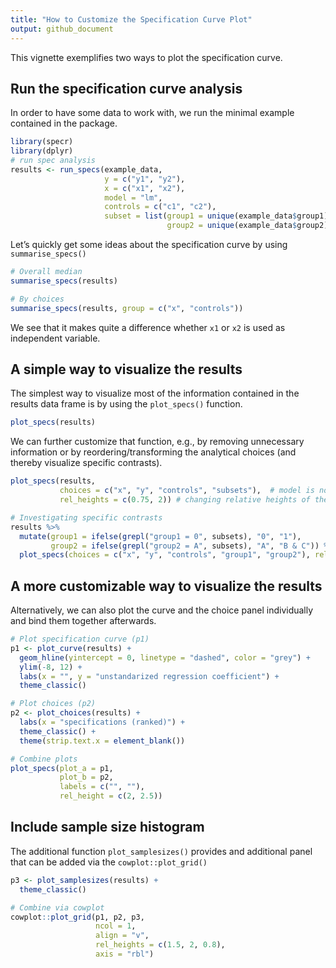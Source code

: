 ```yaml
---
title: "How to Customize the Specification Curve Plot"
output: github_document
---
```


This vignette exemplifies two ways to plot the specification curve.


## Run the specification curve analysis

In order to have some data to work with, we run the minimal example contained in the package.

```r
library(specr)
library(dplyr)
# run spec analysis
results <- run_specs(example_data,
                     y = c("y1", "y2"),
                     x = c("x1", "x2"),
                     model = "lm",
                     controls = c("c1", "c2"),
                     subset = list(group1 = unique(example_data$group1),
                                   group2 = unique(example_data$group2)))
```

Let's quickly get some ideas about the specification curve by using `summarise_specs()`

```r
# Overall median
summarise_specs(results)

# By choices
summarise_specs(results, group = c("x", "controls"))
```

We see that it makes quite a difference whether `x1` or `x2` is used as independent variable. 


## A simple way to visualize the results 

The simplest way to visualize most of the information contained in the results data frame is by using the `plot_specs()` function. 

```r
plot_specs(results)
```

We can further customize that function, e.g., by removing unnecessary information or by reordering/transforming the analytical choices (and thereby visualize specific contrasts).

```r
plot_specs(results, 
           choices = c("x", "y", "controls", "subsets"),  # model is not plotted
           rel_heights = c(0.75, 2)) # changing relative heights of the two parts

# Investigating specific contrasts
results %>%
  mutate(group1 = ifelse(grepl("group1 = 0", subsets), "0", "1"),
         group2 = ifelse(grepl("group2 = A", subsets), "A", "B & C")) %>%
  plot_specs(choices = c("x", "y", "controls", "group1", "group2"), rel_heights = c(2.4, 1.9))
```


## A more customizable way to visualize the results

Alternatively, we can also plot the curve and the choice panel individually and bind them together afterwards.

```r
# Plot specification curve (p1)
p1 <- plot_curve(results) +
  geom_hline(yintercept = 0, linetype = "dashed", color = "grey") +
  ylim(-8, 12) +
  labs(x = "", y = "unstandarized regression coefficient") +
  theme_classic()

# Plot choices (p2)
p2 <- plot_choices(results) +
  labs(x = "specifications (ranked)") +
  theme_classic() +
  theme(strip.text.x = element_blank())

# Combine plots
plot_specs(plot_a = p1,
           plot_b = p2,
           labels = c("", ""),
           rel_height = c(2, 2.5))
```

## Include sample size histogram

The additional function `plot_samplesizes()` provides and additional panel that can be added via the `cowplot::plot_grid()`

```r
p3 <- plot_samplesizes(results) +
  theme_classic()

# Combine via cowplot
cowplot::plot_grid(p1, p2, p3,
                   ncol = 1,
                   align = "v",
                   rel_heights = c(1.5, 2, 0.8),
                   axis = "rbl")
```



